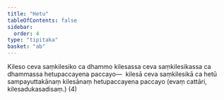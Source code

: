 ```yaml
---
title: "Hetu"
tableOfContents: false
sidebar:
  order: 4
type: "tipitaka"
basket: "ab"
---
```



<DynamicBreadcrumb />

<Division number="75">

<Paragraph number="4008">
Kileso ceva saṃkilesiko ca dhammo kilesassa ceva saṃkilesikassa ca dhammassa hetupaccayena paccayo—  kilesā ceva saṃkilesikā ca hetū sampayuttakānaṃ kilesānaṃ hetupaccayena paccayo (evaṃ cattāri, kilesadukasadisaṃ.) (4)
</Paragraph>
</Division>